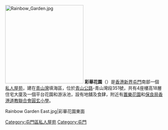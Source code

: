 {{unreferenced|time=2016-06-16T10:01:52+00:00}}{{Expand|time=2018-12-13T15:30:21+00:00}} 
[[File:Rainbow_Garden.jpg|250px]]
'''彩華花園'''（{{lang-en|Rainbow Garden}}）是[[香港|香港]][[新界|新界]][[屯門|屯門]]南部一個[[私人屋苑|私人屋苑]]，建在[[青山灣|青山灣]]填海區，位於[[青山公路|青山公路]]-青山灣段351號，共有4座樓高18層住宅大廈及一個平台花園和游泳池，設有地舖及食肆，附近有[[置樂花園|置樂花園]]和[[保良局香港道教聯合會圓玄小學|保良局香港道教聯合會圓玄小學]]。
<gallery>
Rainbow Garden East.jpg|彩華花園東面
</gallery>

[[Category:屯門區私人屋苑|Category:屯門區私人屋苑]]
[[Category:屯門|Category:屯門]]